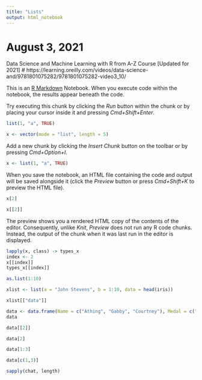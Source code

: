 ```yaml
---
title: "Lists"
output: html_notebook
---
```

# August 3, 2021
Data Science and Machine Learning with R from A-Z Course [Updated for 2021]
# https://learning.oreilly.com/videos/data-science-and/9781801075282/9781801075282-video3_10/

This is an [R Markdown](http://rmarkdown.rstudio.com) Notebook. When you execute code within the notebook, the results appear beneath the code. 

Try executing this chunk by clicking the *Run* button within the chunk or by placing your cursor inside it and pressing *Cmd+Shift+Enter*. 

```r
list(1, "a", TRUE)
```
```r
x <- vector(mode = "list", length = 5)
```

Add a new chunk by clicking the *Insert Chunk* button on the toolbar or by pressing *Cmd+Option+I*.
```r
x <- list(1, "a", TRUE)
```

When you save the notebook, an HTML file containing the code and output will be saved alongside it (click the *Preview* button or press *Cmd+Shift+K* to preview the HTML file). 
```r
x[2]
```
```r
x[[2]]
```

The preview shows you a rendered HTML copy of the contents of the editor. Consequently, unlike *Knit*, *Preview* does not run any R code chunks. Instead, the output of the chunk when it was last run in the editor is displayed.

```r
lapply(x, class) -> types_x
index <- 2
x[[index]]
types_x[[index]]
```
```r
as.list(1:10)
```
```r
xlist <- list(a = "John Stevens", b = 1:10, data = head(iris))
```
```r
xlist[["data"]]
```
```r
data <- data.frame(Name = c("Athing", "Gabby", "Courtney"), Medal = c("Gold","Bronze","Silver"), Place = c(1, 3, 2))
data
```

```r
data[[2]]
```
```r
data[2]
```
```r
data[1:3]
```
```r
data[c(1,3)]
```


```r
sapply(chat, length)
```

